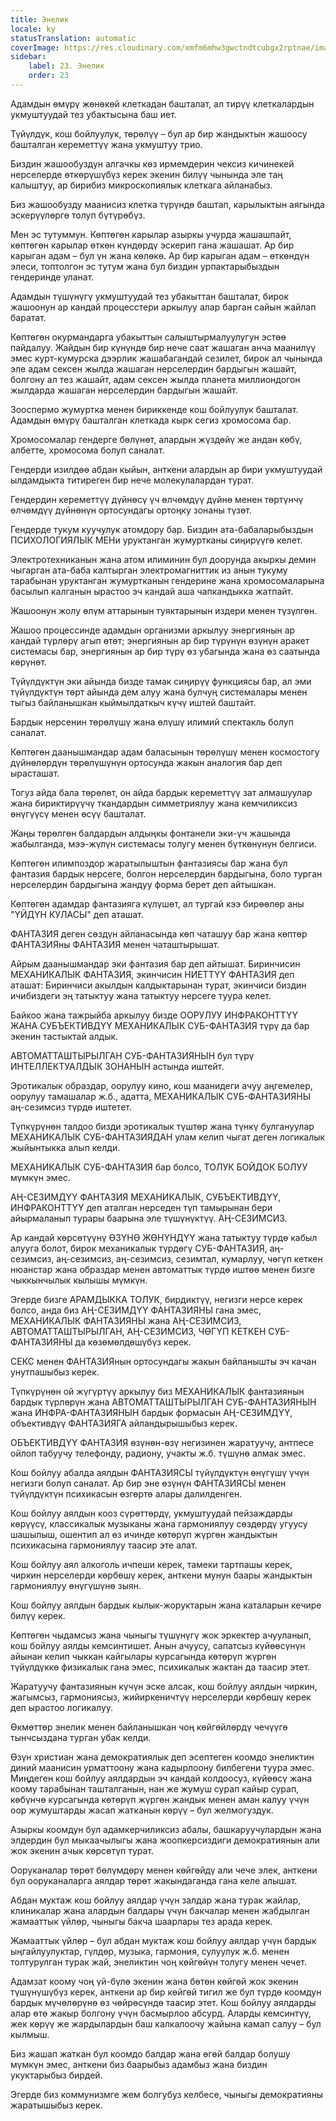 ```yaml
---
title: Энелик
locale: ky
statusTranslation: automatic
coverImage: https://res.cloudinary.com/xmfm6mhw3gwctndtcubgx2rptnae/image/upload/v1740337243/small_cover_educacion_fundamental_a051170f1c.webp
sidebar:
    label: 23. Энелик
    order: 23
---
```

Адамдын өмүрү жөнөкөй клеткадан башталат, ал тирүү клеткалардын укмуштуудай тез убактысына баш иет.

Түйүлдүк, кош бойлуулук, төрөлүү – бул ар бир жандыктын жашоосу башталган кереметтүү жана укмуштуу трио.

Биздин жашообуздун алгачкы көз ирмемдерин чексиз кичинекей нерселерде өткөрүшүбүз керек экенин билүү чынында эле таң калыштуу, ар бирибиз микроскопиялык клеткага айланабыз.

Биз жашообузду маанисиз клетка түрүндө баштап, карылыктын аягында эскерүүлөргө толуп бүтүрөбүз.

Мен эс тутуммун. Көптөгөн карылар азыркы учурда жашашпайт, көптөгөн карылар өткөн күндөрдү эскерип гана жашашат. Ар бир карыган адам – бул үн жана көлөкө. Ар бир карыган адам – өткөндүн элеси, топтолгон эс тутум жана бул биздин урпактарыбыздын гендеринде уланат.

Адамдын түшүнүгү укмуштуудай тез убакыттан башталат, бирок жашоонун ар кандай процесстери аркылуу алар барган сайын жайлап баратат.

Көптөгөн окурмандарга убакыттын салыштырмалуулугун эстөө пайдалуу. Жайдын бир күнүндө бир нече саат жашаган анча маанилүү эмес курт-кумурска дээрлик жашабагандай сезилет, бирок ал чынында эле адам сексен жылда жашаган нерселердин бардыгын жашайт, болгону ал тез жашайт, адам сексен жылда планета миллиондогон жылдарда жашаган нерселердин бардыгын жашайт.

Зооспермо жумуртка менен бириккенде кош бойлуулук башталат. Адамдын өмүрү башталган клеткада кырк сегиз хромосома бар.

Хромосомалар гендерге бөлүнөт, алардын жүздөйү же андан көбү, албетте, хромосома болуп саналат.

Гендерди изилдөө абдан кыйын, анткени алардын ар бири укмуштуудай ылдамдыкта титиреген бир нече молекулалардан турат.

Гендердин кереметтүү дүйнөсү үч өлчөмдүү дүйнө менен төртүнчү өлчөмдүү дүйнөнүн ортосундагы ортоңку зонаны түзөт.

Гендерде тукум куучулук атомдору бар. Биздин ата-бабаларыбыздын ПСИХОЛОГИЯЛЫК МЕНи уруктанган жумуртканы сиңирүүгө келет.

Электротехниканын жана атом илиминин бул доорунда акыркы демин чыгарган ата-баба калтырган электромагниттик из анын тукуму тарабынан уруктанган жумуртканын гендерине жана хромосомаларына басылып калганын ырастоо эч кандай аша чапкандыкка жатпайт.

Жашоонун жолу өлүм аттарынын туяктарынын издери менен түзүлгөн.

Жашоо процессинде адамдын организми аркылуу энергиянын ар кандай түрлөрү агып өтөт; энергиянын ар бир түрүнүн өзүнүн аракет системасы бар, энергиянын ар бир түрү өз убагында жана өз саатында көрүнөт.

Түйүлдүктүн эки айында бизде тамак сиңирүү функциясы бар, ал эми түйүлдүктүн төрт айында дем алуу жана булчуң системалары менен тыгыз байланышкан кыймылдаткыч күчү иштей баштайт.

Бардык нерсенин төрөлүшү жана өлүшү илимий спектакль болуп саналат.

Көптөгөн даанышмандар адам баласынын төрөлүшү менен космостогу дүйнөлөрдүн төрөлүшүнүн ортосунда жакын аналогия бар деп ырасташат.

Тогуз айда бала төрөлөт, он айда бардык кереметтүү зат алмашуулар жана бириктирүүчү ткандардын симметриялуу жана кемчиликсиз өнүгүүсү менен өсүү башталат.

Жаңы төрөлгөн балдардын алдыңкы фонтанели эки-үч жашында жабылганда, мээ-жүлүн системасы толугу менен бүткөнүнүн белгиси.

Көптөгөн илимпоздор жаратылыштын фантазиясы бар жана бул фантазия бардык нерсеге, болгон нерселердин бардыгына, боло турган нерселердин бардыгына жандуу форма берет деп айтышкан.

Көптөгөн адамдар фантазияга күлүшөт, ал тургай кээ бирөөлөр аны "ҮЙДҮН КУЛАСЫ" деп аташат.

ФАНТАЗИЯ деген сөздүн айланасында көп чаташуу бар жана көптөр ФАНТАЗИЯны ФАНТАЗИЯ менен чаташтырышат.

Айрым даанышмандар эки фантазия бар деп айтышат. Биринчисин МЕХАНИКАЛЫК ФАНТАЗИЯ, экинчисин НИЕТТҮҮ ФАНТАЗИЯ деп аташат: Биринчиси акылдын калдыктарынан турат, экинчиси биздин ичибиздеги эң татыктуу жана татыктуу нерсеге туура келет.

Байкоо жана тажрыйба аркылуу бизде ООРУЛУУ ИНФРАКОНТТҮҮ ЖАНА СУБЪЕКТИВДҮҮ МЕХАНИКАЛЫК СУБ-ФАНТАЗИЯ түрү да бар экенин тастыктай алдык.

АВТОМАТТАШТЫРЫЛГАН СУБ-ФАНТАЗИЯНЫН бул түрү ИНТЕЛЛЕКТУАЛДЫК ЗОНАНЫН астында иштейт.

Эротикалык образдар, оорулуу кино, кош маанидеги ачуу аңгемелер, оорулуу тамашалар ж.б., адатта, МЕХАНИКАЛЫК СУБ-ФАНТАЗИЯНЫ аң-сезимсиз түрдө иштетет.

Түпкүрүнөн талдоо бизди эротикалык түштөр жана түнкү булгануулар МЕХАНИКАЛЫК СУБ-ФАНТАЗИЯДАН улам келип чыгат деген логикалык жыйынтыкка алып келди.

МЕХАНИКАЛЫК СУБ-ФАНТАЗИЯ бар болсо, ТОЛУК БОЙДОК БОЛУУ мүмкүн эмес.

АҢ-СЕЗИМДҮҮ ФАНТАЗИЯ МЕХАНИКАЛЫК, СУБЪЕКТИВДҮҮ, ИНФРАКОНТТҮҮ деп аталган нерседен түп тамырынан бери айырмаланып турары баарына эле түшүнүктүү. АҢ-СЕЗИМСИЗ.

Ар кандай көрсөтүүнү ӨЗҮНӨ ЖӨНҮНДҮҮ жана татыктуу түрдө кабыл алууга болот, бирок механикалык түрдөгү СУБ-ФАНТАЗИЯ, аң-сезимсиз, аң-сезимсиз, аң-сезимсиз, сезимтал, кумарлуу, чөгүп кеткен нюанстар жана образдар менен автоматтык түрдө иштөө менен бизге чыккынчылык кылышы мүмкүн.

Эгерде бизге АРАМДЫККА ТОЛУК, бирдиктүү, негизги нерсе керек болсо, анда биз АҢ-СЕЗИМДҮҮ ФАНТАЗИЯНЫ гана эмес, МЕХАНИКАЛЫК ФАНТАЗИЯНЫ жана АҢ-СЕЗИМСИЗ, АВТОМАТТАШТЫРЫЛГАН, АҢ-СЕЗИМСИЗ, ЧӨГҮП КЕТКЕН СУБ-ФАНТАЗИЯНЫ да көзөмөлдөшүбүз керек.

СЕКС менен ФАНТАЗИЯнын ортосундагы жакын байланышты эч качан унутпашыбыз керек.

Түпкүрүнөн ой жүгүртүү аркылуу биз МЕХАНИКАЛЫК фантазиянын бардык түрлөрүн жана АВТОМАТТАШТЫРЫЛГАН СУБ-ФАНТАЗИЯНЫН жана ИНФРА-ФАНТАЗИЯНЫН бардык формасын АҢ-СЕЗИМДҮҮ, объективдүү ФАНТАЗИЯГА айландырышыбыз керек.

ОБЪЕКТИВДҮҮ ФАНТАЗИЯ өзүнөн-өзү негизинен жаратуучу, антпесе ойлоп табуучу телефонду, радиону, учакты ж.б. түшүнө алмак эмес.

Кош бойлуу абалда аялдын ФАНТАЗИЯСЫ түйүлдүктүн өнүгүшү үчүн негизги болуп саналат. Ар бир эне өзүнүн ФАНТАЗИЯСЫ менен түйүлдүктүн психикасын өзгөртө алары далилденген.

Кош бойлуу аялдын кооз сүрөттөрдү, укмуштуудай пейзаждарды көрүүсү, классикалык музыканы жана гармониялуу сөздөрдү угуусу шашылыш, ошентип ал өз ичинде көтөрүп жүргөн жандыктын психикасына гармониялуу таасир эте алат.

Кош бойлуу аял алкоголь ичпеши керек, тамеки тартпашы керек, чиркин нерселерди көрбөшү керек, анткени мунун баары жандыктын гармониялуу өнүгүшүнө зыян.

Кош бойлуу аялдын бардык кылык-жоруктарын жана каталарын кечире билүү керек.

Көптөгөн чыдамсыз жана чыныгы түшүнүгү жок эркектер ачууланып, кош бойлуу аялды кемсинтишет. Анын ачуусу, сапатсыз күйөөсүнүн айынан келип чыккан кайгылары курсагында көтөрүп жүргөн түйүлдүккө физикалык гана эмес, психикалык жактан да таасир этет.

Жаратуучу фантазиянын күчүн эске алсак, кош бойлуу аялдын чиркин, жагымсыз, гармониясыз, жийиркеничтүү нерселерди көрбөшү керек деп ырастоо логикалуу.

Өкмөттөр энелик менен байланышкан чоң көйгөйлөрдү чечүүгө тынчсыздана турган убак келди.

Өзүн христиан жана демократиялык деп эсептеген коомдо энеликтин диний маанисин урматтоону жана кадырлоону билбегени туура эмес. Миңдеген кош бойлуу аялдардын эч кандай колдоосуз, күйөөсү жана коому тарабынан ташталганын, нан же жумуш сурап кайыр сурап, көбүнчө курсагында көтөрүп жүргөн жандык менен аман калуу үчүн оор жумуштарды жасап жатканын көрүү – бул желмогуздук.

Азыркы коомдун бул адамкерчиликсиз абалы, башкаруучулардын жана элдердин бул мыкаачылыгы жана жоопкерсиздиги демократиянын али жок экенин ачык көрсөтүп турат.

Ооруканалар төрөт бөлүмдөрү менен көйгөйдү али чече элек, анткени бул ооруканаларга аялдар төрөт жакындаганда гана келе алышат.

Абдан муктаж кош бойлуу аялдар үчүн залдар жана турак жайлар, клиникалар жана алардын балдары үчүн бакчалар менен жабдылган жамааттык үйлөр, чыныгы бакча шаарлары тез арада керек.

Жамааттык үйлөр – бул абдан муктаж кош бойлуу аялдар үчүн бардык ыңгайлуулуктар, гүлдөр, музыка, гармония, сулуулук ж.б. менен толтурулган турак жай, энеликтин чоң көйгөйүн толугу менен чечет.

Адамзат коому чоң үй-бүлө экенин жана бөтөн көйгөй жок экенин түшүнүшүбүз керек, анткени ар бир көйгөй тигил же бул түрдө коомдун бардык мүчөлөрүнө өз чөйрөсүндө таасир этет. Кош бойлуу аялдарды алар өтө жакыр болгону үчүн басмырлоо абсурд. Аларды кемсинтүү, жек көрүү же жардылардын баш калкалоочу жайына камап салуу – бул кылмыш.

Биз жашап жаткан бул коомдо балдар жана өгөй балдар болушу мүмкүн эмес, анткени биз баарыбыз адамбыз жана биздин укуктарыбыз бирдей.

Эгерде биз коммунизмге жем болгубуз келбесе, чыныгы демократияны жаратышыбыз керек.

